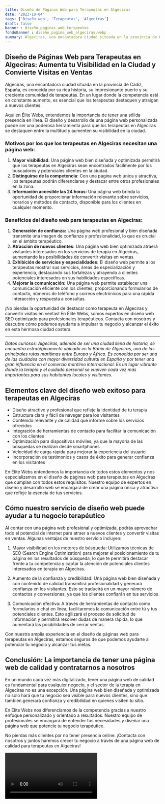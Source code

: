 ```yaml
---
title: Diseño de Páginas Web para Terapeutas en Algeciras
date: '2023-10-04'
tags: ['Diseño web', 'Terapeutas', 'Algeciras']
draft: false
banner : diseño_paginas_web_terapeutas
fondoBanner : diseño_pagina_web_algeciras.webp
summary: Algeciras, una encantadora ciudad situada en la provincia de Cádiz, España, es conocida por su rica historia, su impresionante puerto y su creciente comunidad de terapeutas. En un lugar donde la competencia está en constante aumento, es esencial que los terapeutas destaquen y atraigan a nuevos clientes.
---
```


## **Diseño de Páginas Web para Terapeutas en Algeciras: Aumenta tu Visibilidad en la Ciudad y Convierte Visitas en Ventas**

Algeciras, una encantadora ciudad situada en la provincia de Cádiz, España, es conocida por su rica historia, su impresionante puerto y su creciente comunidad de terapeutas. En un lugar donde la competencia está en constante aumento, es esencial que los terapeutas destaquen y atraigan a nuevos clientes.

Aquí en Élite Webs, entendemos la importancia de tener una sólida presencia en línea. El diseño y desarrollo de una página web personalizada puede ser una poderosa herramienta para que los terapeutas en Algeciras se destaquen entre la multitud y aumenten su visibilidad en la ciudad.

### **Motivos por los que los terapeutas en Algeciras necesitan una página web:**

1. **Mayor visibilidad:** Una página web bien diseñada y optimizada permitirá que los terapeutas en Algeciras sean encontrados fácilmente por los buscadores y potenciales clientes en la ciudad.
2. **Distinguirse de la competencia:** Con una página web única y atractiva, los terapeutas podrán diferenciarse y destacar entre otros profesionales en la zona.
3. **Información accesible las 24 horas:** Una página web brinda la oportunidad de proporcionar información relevante sobre servicios, horarios y métodos de contacto, disponible para los clientes en cualquier momento.

### **Beneficios del diseño web para terapeutas en Algeciras:**

1. **Generación de confianza:** Una página web profesional y bien diseñada transmite una imagen de confianza y profesionalidad, lo que es crucial en el ámbito terapéutico.
2. **Atracción de nuevos clientes:** Una página web bien optimizada atraerá visitantes interesados en los servicios de terapia en Algeciras, aumentando las posibilidades de convertir visitas en ventas.
3. **Exhibición de servicios y especialidades:** El diseño web permite a los terapeutas mostrar sus servicios, áreas de especialización y experiencia, destacando sus fortalezas y atrayendo a clientes potenciales interesados en sus habilidades específicas.
4. **Mejorar la comunicación:** Una página web permite establecer una comunicación eficiente con los clientes, proporcionando formularios de contacto, números de teléfono y correos electrónicos para una rápida interacción y respuesta a consultas.

¡No pierdas la oportunidad de destacar como terapeuta en Algeciras y convertir visitas en ventas! En Élite Webs, somos expertos en diseño web SEO optimizado para profesionales terapéuticos. Contacta con nosotros y descubre cómo podemos ayudarte a impulsar tu negocio y alcanzar el éxito en esta hermosa ciudad costera.

---
*Datos curiosos: Algeciras, además de ser una ciudad llena de historia, se encuentra estratégicamente ubicada en la Bahía de Algeciras, una de las principales rutas marítimas entre Europa y África. Es conocida por ser una de las ciudades con mayor diversidad cultural en España y por tener una gran influencia en el comercio marítimo internacional. Es un lugar vibrante donde la terapia y el cuidado personal se vuelven cada vez más importantes para sus habitantes locales y visitantes.*

<GifSeo />

<Cta />

## Elementos clave del diseño web exitoso para terapeutas en Algeciras

- Diseño atractivo y profesional que refleje la identidad de tu terapia
- Estructura clara y fácil de navegar para los visitantes
- Contenido relevante y de calidad que informe sobre los servicios ofrecidos
- Integración de herramientas de contacto para facilitar la comunicación con los clientes
- Optimización para dispositivos móviles, ya que la mayoría de las búsquedas se realizan desde smartphones
- Velocidad de carga rápida para mejorar la experiencia del usuario
- Incorporación de testimonios y casos de éxito para generar confianza en los visitantes

En Élite Webs entendemos la importancia de todos estos elementos y nos especializamos en el diseño de páginas web para terapeutas en Algeciras que cumplan con todos estos requisitos. Nuestro equipo de expertos en diseño y desarrollo web se encargará de crear una página única y atractiva que refleje la esencia de tus servicios.

## Cómo nuestro servicio de diseño web puede ayudar a tu negocio terapéutico

Al contar con una página web profesional y optimizada, podrás aprovechar todo el potencial de internet para atraer a nuevos clientes y convertir visitas en ventas. Algunas ventajas de nuestro servicio incluyen:

1. Mayor visibilidad en los motores de búsqueda: Utilizamos técnicas de SEO (Search Engine Optimization) para mejorar el posicionamiento de tu página en los resultados de búsqueda, lo que te permitirá destacar frente a tu competencia y captar la atención de potenciales clientes interesados en terapia en Algeciras.

2. Aumento de la confianza y credibilidad: Una página web bien diseñada y con contenido de calidad transmitirá profesionalidad y generará confianza en los visitantes. Esto se traducirá en un mayor número de contactos y conversiones, ya que los clientes confiarán en tus servicios.

3. Comunicación efectiva: A través de herramientas de contacto como formularios o chat en línea, facilitaremos la comunicación entre tú y tus potenciales clientes. Esto agilizará el proceso de solicitud de información y permitirá resolver dudas de manera rápida, lo que aumentará las posibilidades de cerrar ventas.

Con nuestra amplia experiencia en el diseño de páginas web para terapeutas en Algeciras, estamos seguros de que podemos ayudarte a potenciar tu negocio y alcanzar tus metas.

## Conclusión: La importancia de tener una página web de calidad y contratarnos a nosotros

En un mundo cada vez más digitalizado, tener una página web de calidad es fundamental para cualquier negocio, y el sector de la terapia en Algeciras no es una excepción. Una página web bien diseñada y optimizada no solo hará que tu negocio sea visible para nuevos clientes, sino que también generará confianza y credibilidad en quienes visiten tu sitio.

En Élite Webs nos diferenciamos de la competencia gracias a nuestro enfoque personalizado y orientado a resultados. Nuestro equipo de profesionales se encargará de entender tus necesidades y diseñar una página web que potencie tu negocio terapéutico.

No pierdas más clientes por no tener presencia online. ¡Contacta con nosotros y juntos haremos crecer tu negocio a través de una página web de calidad para terapeutas en Algeciras!

<Video />

<CtaBot job='Terapeutas' city='Algeciras'/>

<Gmaps query='Algeciras+españa+maps' />